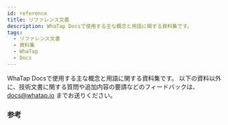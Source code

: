 ```yaml
---
id: reference
title: リファレンス文書
description: WhaTap Docsで使用する主な概念と用語に関する資料集です。
tags:
  - リファレンス文書
  - 資料集
  - WhaTap
  - Docs
---
```


WhaTap Docsで使用する主な概念と用語に関する資料集です。 以下の資料以外に、技術文書に関する質問や追加内容の要請などのフィードバックは、docs@whatap.io までお送りください。


### 参考


<DocCardList/>
